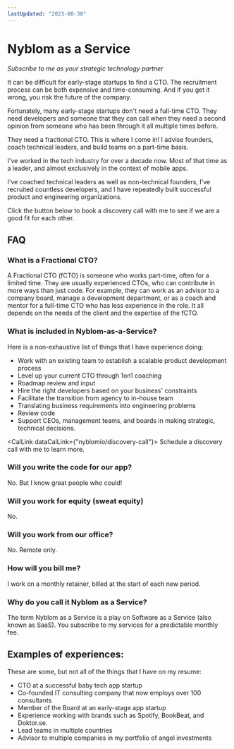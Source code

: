 ```yaml
---
lastUpdated: "2023-08-30"
---
```


# Nyblom as a Service

_Subscribe to me as your strategic technology partner_

It can be difficult for early-stage startups to find a CTO. The recruitment process can be both expensive and time-consuming. And if you get it wrong, you risk the future of the company.

Fortunately, many early-stage startups don't need a full-time CTO. They need developers and someone that they can call when they need a second opinion from someone who has been through it all multiple times before.

They need a fractional CTO. This is where I come in! I advise founders, coach technical leaders, and build teams on a part-time basis.

I've worked in the tech industry for over a decade now. Most of that time as a leader, and almost exclusively in the context of mobile apps. 

I've coached technical leaders as well as non-technical founders, I've recruited countless developers, and I have repeatedly built successful product and engineering organizations.

Click the button below to book a discovery call with me to see if we are a good fit for each other.

<BookingButton dataCalLink="nyblomio/discovery-call" />

## FAQ

### What is a Fractional CTO?

A Fractional CTO (fCTO) is someone who works part-time, often for a limited time. They are usually experienced CTOs, who can contribute in more ways than just code. For example, they can work as an advisor to a company board, manage a development department, or as a coach and mentor for a full-time CTO who has less experience in the role. It all depends on the needs of the client and the expertise of the fCTO.

### What is included in Nyblom-as-a-Service?

Here is a non-exhaustive list of things that I have experience doing:

- Work with an existing team to establish a scalable product development process
- Level up your current CTO through 1on1 coaching
- Roadmap review and input
- Hire the right developers based on your business' constraints
- Facilitate the transition from agency to in-house team
- Translating business requirements into engineering problems
- Review code
- Support CEOs, management teams, and boards in making strategic, technical decisions.

<CalLink dataCalLink={"nyblomio/discovery-call"}>
  Schedule a discovery call with me to learn more.
</CalLink>

### Will you write the code for our app?

No. But I know great people who could!

### Will you work for equity (sweat equity)

No.

### Will you work from our office?

No. Remote only.

### How will you bill me?

I work on a monthly retainer, billed at the start of each new period.

### Why do you call it Nyblom as a Service?

The term Nyblom as a Service is a play on Software as a Service (also known as SaaS). You subscribe to my services for a predictable monthly fee.

## Examples of experiences:

These are some, but not all of the things that I have on my resume:

- CTO at a successful baby tech app startup
- Co-founded IT consulting company that now employs over 100 consultants
- Member of the Board at an early-stage app startup
- Experience working with brands such as Spotify, BookBeat, and Doktor.se.
- Lead teams in multiple countries
- Advisor to multiple companies in my <Link href="/portfolio">portfolio</Link> of angel investments